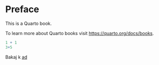 # Preface {.unnumbered}

This is a Quarto book.

To learn more about Quarto books visit <https://quarto.org/docs/books>.

```r
1 + 1
3+5
```

Bakaj k [ad](doc_anexo/Acta.pdf)